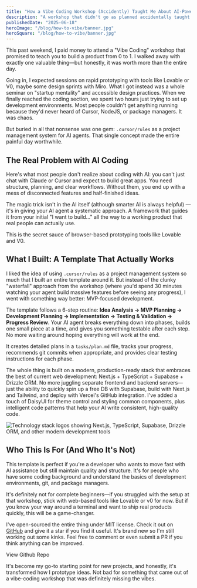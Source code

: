```yaml
---
title: "How a Vibe Coding Workshop (Accidently) Taught Me About AI-Powered Development"
description: "A workshop that didn't go as planned accidentally taught me the secret to building better apps with AI agents—so I built an open-source template around it"
publishedDate: "2025-06-18"
heroImage: "/blog/how-to-vibe/banner.jpg"
heroSquare: "/blog/how-to-vibe/banner.jpg"
---
```


This past weekend, I paid money to attend a "Vibe Coding" workshop that promised to teach you to build a product from 0 to 1. I walked away with exactly one valuable thing—but honestly, <span className="text-primary italic">it was worth more than the entire day</span>.

Going in, I expected sessions on rapid prototyping with tools like <Link href="https://lovable.dev/" target="_blank" rel="noopener noreferrer">Lovable</Link> or <Link href="https://v0.dev/" target="_blank" rel="noopener noreferrer">V0</Link>, maybe some design sprints with <Link href="https://miro.com/" target="_blank" rel="noopener noreferrer">Miro</Link>. What I got instead was a whole seminar on "startup mentality" and accessible design practices. When we finally reached the coding section, we spent two hours just trying to set up development environments. Most people couldn't get anything running because they'd never heard of Cursor, NodeJS, or package managers. It was chaos.

But buried in all that nonsense was one gem: `.cursor/rules` as a project management system for AI agents. That single concept made the entire painful day worthwhile.

## The Real Problem with AI Coding

Here's what most people don't realize about coding with AI: you can't just chat with Claude or Cursor and expect to build great apps. You need structure, planning, and clear workflows. Without them, you end up with a mess of disconnected features and half-finished ideas.

The magic trick isn't in the AI itself (although smarter AI is always helpful) — it's in giving your AI agent a systematic approach. A framework that guides it from your initial "I want to build..." all the way to a working product that real people can actually use.

This is the secret sauce of browser-based prototyping tools like Lovable and V0. 

## What I Built: A Template That Actually Works

I liked the idea of using `.cursor/rules` as a project management system so much that I built an entire template around it. But instead of the clunky "waterfall" approach from the workshop (where you'd spend 30 minutes watching your agent build massive features before seeing any progress), I went with something way better: MVP-focused development.

The template follows a 6-step routine: **Idea Analysis → MVP Planning → Development Planning → Implementation → Testing & Validation → Progress Review**. Your AI agent breaks everything down into phases, builds one small piece at a time, and gives you something testable after each step. No more waiting around hoping everything will work at the end.

It creates detailed plans in a `tasks/plan.md` file, tracks your progress, recommends git commits when appropriate, and provides clear testing instructions for each phase. 

The whole thing is built on a modern, production-ready stack that embraces the best of current web development: Next.js + TypeScript + Supabase + Drizzle ORM. No more juggling separate frontend and backend servers—just the ability to quickly spin up a free DB with Supabase, build with Next.js and Tailwind, and deploy with Vercel's GitHub integration. I've added a touch of DaisyUI for theme control and styling common components, plus intelligent code patterns that help your AI write consistent, high-quality code.

<Image
  width={1000}
  height={600}
  src="/blog/how-to-vibe/logos.jpg"
  alt="Technology stack logos showing Next.js, TypeScript, Supabase, Drizzle ORM, and other modern development tools"
  className="rounded-lg"
/>

## Who This Is For (And Who It's Not)

This template is perfect if you're a developer who wants to move fast with AI assistance but still maintain quality and structure. It's for people who have some coding background and understand the basics of development environments, git, and package managers.

It's definitely not for complete beginners—if you struggled with the setup at that workshop, stick with web-based tools like Lovable or v0 for now. But if you know your way around a terminal and want to ship real products quickly, this will be a game-changer.

I've open-sourced the entire thing under MIT license. Check it out on [GitHub](https://github.com/smithavt14/vibe_template) and give it a star if you find it useful. It's brand new so I'm still working out some kinks. Feel free to comment or even submit a PR if you think anything can be improved. 

<GitHubButton repoUrl="https://github.com/smithavt14/vibe_template">View Github Repo</GitHubButton>

It's become my go-to starting point for new projects, and honestly, it's transformed how I prototype ideas. Not bad for something that came out of a vibe-coding workshop that was definitely missing the vibes.

